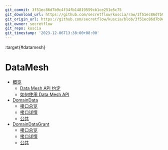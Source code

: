 ```yaml
---
git_commit: 3f51ec86d7b9c4f34fb14819559cb1ce251e5c75
git_download_url: https://github.com/secretflow/kuscia/raw/3f51ec86d7b9c4f34fb14819559cb1ce251e5c75/docs/reference/apis/datamesh/index.rst
git_origin_url: https://github.com/secretflow/kuscia/blob/3f51ec86d7b9c4f34fb14819559cb1ce251e5c75/docs/reference/apis/datamesh/index.rst
git_owner: secretflow
git_repo: kuscia
git_timestamp: '2023-12-06T13:38:00+08:00'
---
```


:target{#datamesh}

# <Target id="id1" />DataMesh

<TableOfContents>


  - [概览](summary_cn.mdx)
    - [Data Mesh API 约定](summary_cn.mdx#data-mesh-api)
    - [如何使用 Data Mesh API](summary_cn.mdx#id3)
  - [DomainData](domaindata_cn.mdx)
    - [接口总览](domaindata_cn.mdx#id1)
    - [接口详情](domaindata_cn.mdx#id2)
    - [公共](domaindata_cn.mdx#id6)
  - [DomainDataGrant](domaindatagrant_cn.mdx)
    - [接口总览](domaindatagrant_cn.mdx#id1)
    - [接口详情](domaindatagrant_cn.mdx#id2)
    - [公共](domaindatagrant_cn.mdx#id6)
</TableOfContents>
